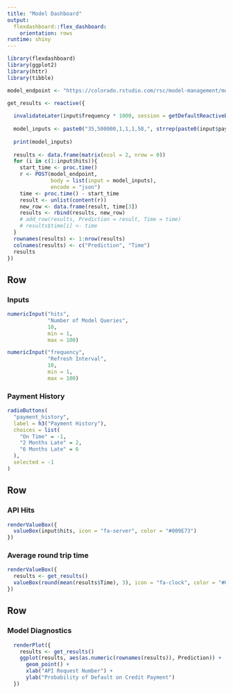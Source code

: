 ```yaml
---
title: "Model Dashboard"
output: 
  flexdashboard::flex_dashboard:
    orientation: rows
runtime: shiny
---
```


```r
library(flexdashboard)
library(ggplot2)
library(httr)
library(tibble)

model_endpoint <- "https://colorado.rstudio.com/rsc/model-management/model-router/predict"

get_results <- reactive({
  
  invalidateLater(input$frequency * 1000, session = getDefaultReactiveDomain())
  
  model_inputs <- paste0("35,500000,1,1,1,58,", strrep(paste0(input$payment_history, ","), 6), "13709,5006,31130,3180,0,5293,5006,31178,3180,0,5293,768")
  
  print(model_inputs)
  
  results <- data.frame(matrix(ncol = 2, nrow = 0))
  for (i in c(1:input$hits)){
    start_time <- proc.time()
    r <- POST(model_endpoint,
              body = list(input = model_inputs),
              encode = "json")
    time <- proc.time() - start_time
    result <- unlist(content(r))
    new_row <- data.frame(result, time[3])
    results <- rbind(results, new_row)
    # add_row(results, Prediction = result, Time = time)
    # results$time[i] <- time
  }
  rownames(results) <- 1:nrow(results)
  colnames(results) <- c("Prediction", "Time")
  results
})
```

Row {data-height=200}
-------------------------------------

### Inputs

```r
numericInput("hits",
             "Number of Model Queries",
             10,
             min = 1,
             max = 100)

numericInput("frequency",
             "Refresh Interval",
             10,
             min = 1,
             max = 100)
```

### Payment History

```r
radioButtons(
  "payment_history",
  label = h3("Payment History"),
  choices = list(
    "On Time" = -1,
    "2 Months Late" = 2,
    "6 Months Late" = 6
  ),
  selected = -1
)
```

Row
-------------------------------------

### API Hits

```r
renderValueBox({
  valueBox(input$hits, icon = "fa-server", color = "#009E73")
})
```

### Average round trip time

```r
renderValueBox({
  results <- get_results()
  valueBox(round(mean(results$Time), 3), icon = "fa-clock", color = "#009E73")
})
```

Row
-------------------------------------
    
### Model Diagnostics


```r
  renderPlot({
    results <- get_results()
    ggplot(results, aes(as.numeric(rownames(results)), Prediction)) +
      geom_point() +
      xlab("API Request Number") +
      ylab("Probability of Default on Credit Payment")
  })
```
